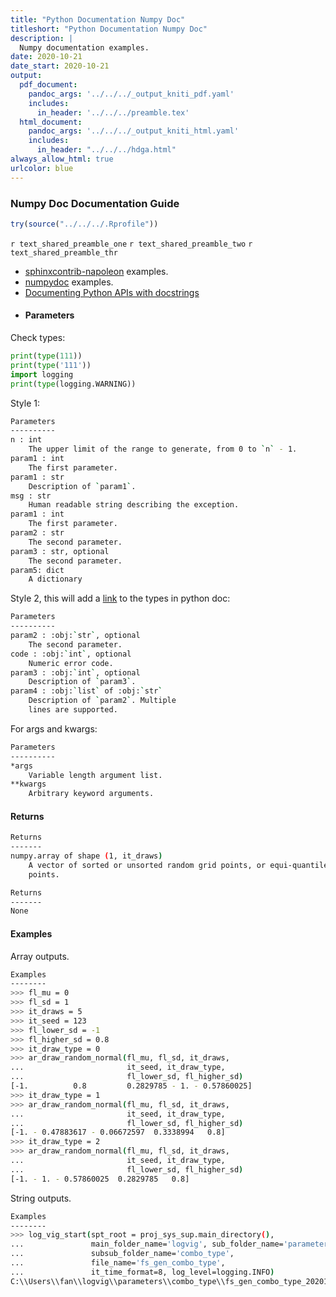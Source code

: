 ```yaml
---
title: "Python Documentation Numpy Doc"
titleshort: "Python Documentation Numpy Doc"
description: |
  Numpy documentation examples.
date: 2020-10-21
date_start: 2020-10-21
output:
  pdf_document:
    pandoc_args: '../../../_output_kniti_pdf.yaml'
    includes:
      in_header: '../../../preamble.tex'
  html_document:
    pandoc_args: '../../../_output_kniti_html.yaml'
    includes:
      in_header: "../../../hdga.html"
always_allow_html: true
urlcolor: blue
---
```


### Numpy Doc Documentation Guide

```r
try(source("../../../.Rprofile"))
```

`r text_shared_preamble_one`
`r text_shared_preamble_two`
`r text_shared_preamble_thr`

- [sphinxcontrib-napoleon](https://sphinxcontrib-napoleon.readthedocs.io/en/latest/example_numpy.html) examples.
- [numpydoc](https://numpydoc.readthedocs.io/en/latest/format.html) examples.
- [Documenting Python APIs with docstrings](https://developer.lsst.io/python/numpydoc.html#py-docstring-parameter-types)
-
#### Parameters

Check types:
```python
print(type(111))
print(type('111'))
import logging
print(type(logging.WARNING))
```


Style 1:

```bash
Parameters
----------
n : int
    The upper limit of the range to generate, from 0 to `n` - 1.
param1 : int
    The first parameter.
param1 : str
    Description of `param1`.
msg : str
    Human readable string describing the exception.
param1 : int
    The first parameter.
param2 : str
    The second parameter.
param3 : str, optional
    The second parameter.
param5: dict
    A dictionary
```

Style 2, this will add a [link](https://stackoverflow.com/questions/38968999/python-documentation-objstr-vs-str) to the types in python doc:

```bash
Parameters
----------
param2 : :obj:`str`, optional
    The second parameter.
code : :obj:`int`, optional
    Numeric error code.
param3 : :obj:`int`, optional
    Description of `param3`.
param4 : :obj:`list` of :obj:`str`
    Description of `param2`. Multiple
    lines are supported.
```

For args and kwargs:

```bash
Parameters
----------
*args
    Variable length argument list.
**kwargs
    Arbitrary keyword arguments.
```

#### Returns

```bash
Returns
-------
numpy.array of shape (1, it_draws)
    A vector of sorted or unsorted random grid points, or equi-quantile
    points.
```


```bash
Returns
-------
None
```

#### Examples

Array outputs.

```bash
Examples
--------
>>> fl_mu = 0
>>> fl_sd = 1
>>> it_draws = 5
>>> it_seed = 123
>>> fl_lower_sd = -1
>>> fl_higher_sd = 0.8
>>> it_draw_type = 0
>>> ar_draw_random_normal(fl_mu, fl_sd, it_draws,
...                       it_seed, it_draw_type,
...                       fl_lower_sd, fl_higher_sd)
[-1.          0.8         0.2829785 - 1. - 0.57860025]
>>> it_draw_type = 1
>>> ar_draw_random_normal(fl_mu, fl_sd, it_draws,
...                       it_seed, it_draw_type,
...                       fl_lower_sd, fl_higher_sd)
[-1. - 0.47883617 - 0.06672597  0.3338994   0.8]
>>> it_draw_type = 2
>>> ar_draw_random_normal(fl_mu, fl_sd, it_draws,
...                       it_seed, it_draw_type,
...                       fl_lower_sd, fl_higher_sd)
[-1. - 1. - 0.57860025  0.2829785   0.8]
```

String outputs.

```bash
Examples
--------
>>> log_vig_start(spt_root = proj_sys_sup.main_directory(),
...               main_folder_name='logvig', sub_folder_name='parameters',
...               subsub_folder_name='combo_type',
...               file_name='fs_gen_combo_type',
...               it_time_format=8, log_level=logging.INFO)
C:\\Users\\fan\\logvig\\parameters\\combo_type\\fs_gen_combo_type_20201030.log.py
```
